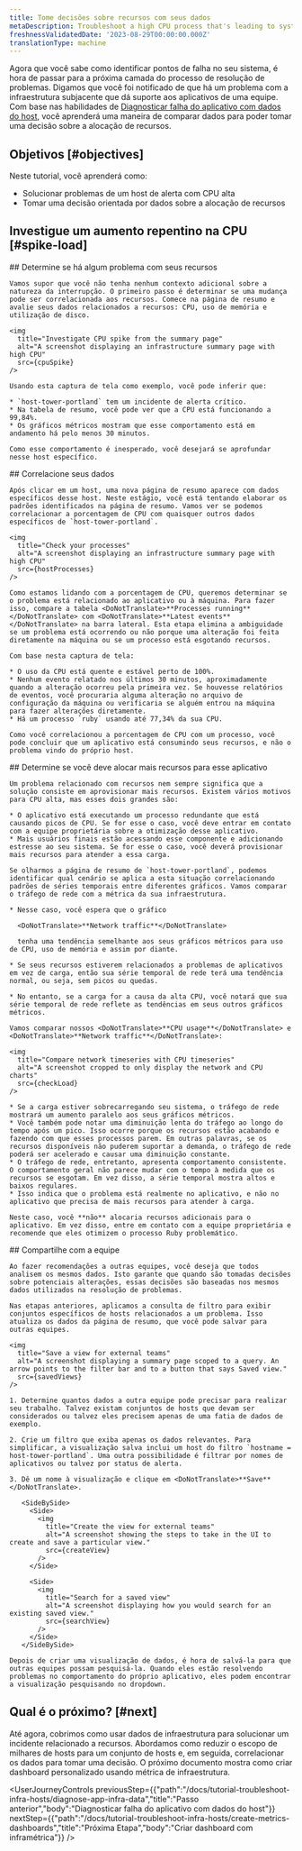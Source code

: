 ```yaml
---
title: Tome decisões sobre recursos com seus dados
metaDescription: Troubleshoot a high CPU process that's leading to system outages.
freshnessValidatedDate: '2023-08-29T00:00:00.000Z'
translationType: machine
---
```








Agora que você sabe como identificar pontos de falha no seu sistema, é hora de passar para a próxima camada do processo de resolução de problemas. Digamos que você foi notificado de que há um problema com a infraestrutura subjacente que dá suporte aos aplicativos de uma equipe. Com base nas habilidades de [Diagnosticar falha do aplicativo com dados do host](/docs/tutorial-diagnose-infra-bottlenecks/diagnose-app-infra-data), você aprenderá uma maneira de comparar dados para poder tomar uma decisão sobre a alocação de recursos.

## Objetivos [#objectives]

Neste tutorial, você aprenderá como:

* Solucionar problemas de um host de alerta com CPU alta
* Tomar uma decisão orientada por dados sobre a alocação de recursos

## Investigue um aumento repentino na CPU [#spike-load]

<Steps>
  <Step>
    ## Determine se há algum problema com seus recursos

    Vamos supor que você não tenha nenhum contexto adicional sobre a natureza da interrupção. O primeiro passo é determinar se uma mudança pode ser correlacionada aos recursos. Comece na página de resumo e avalie seus dados relacionados a recursos: CPU, uso de memória e utilização de disco.

    <img
      title="Investigate CPU spike from the summary page"
      alt="A screenshot displaying an infrastructure summary page with high CPU"
      src={cpuSpike}
    />

    Usando esta captura de tela como exemplo, você pode inferir que:

    * `host-tower-portland` tem um incidente de alerta crítico.
    * Na tabela de resumo, você pode ver que a CPU está funcionando a 99,84%.
    * Os gráficos métricos mostram que esse comportamento está em andamento há pelo menos 30 minutos.

    Como esse comportamento é inesperado, você desejará se aprofundar nesse host específico.
  </Step>

  <Step>
    ## Correlacione seus dados

    Após clicar em um host, uma nova página de resumo aparece com dados específicos desse host. Neste estágio, você está tentando elaborar os padrões identificados na página de resumo. Vamos ver se podemos correlacionar a porcentagem de CPU com quaisquer outros dados específicos de `host-tower-portland`.

    <img
      title="Check your processes"
      alt="A screenshot displaying an infrastructure summary page with high CPU"
      src={hostProcesses}
    />

    Como estamos lidando com a porcentagem de CPU, queremos determinar se o problema está relacionado ao aplicativo ou à máquina. Para fazer isso, compare a tabela <DoNotTranslate>**Processes running**</DoNotTranslate> com <DoNotTranslate>**Latest events**</DoNotTranslate> na barra lateral. Esta etapa elimina a ambiguidade se um problema está ocorrendo ou não porque uma alteração foi feita diretamente na máquina ou se um processo está esgotando recursos.

    Com base nesta captura de tela:

    * O uso da CPU está quente e estável perto de 100%.
    * Nenhum evento relatado nos últimos 30 minutos, aproximadamente quando a alteração ocorreu pela primeira vez. Se houvesse relatórios de eventos, você procuraria alguma alteração no arquivo de configuração da máquina ou verificaria se alguém entrou na máquina para fazer alterações diretamente.
    * Há um processo `ruby` usando até 77,34% da sua CPU.

    Como você correlacionou a porcentagem de CPU com um processo, você pode concluir que um aplicativo está consumindo seus recursos, e não o problema vindo do próprio host.
  </Step>

  <Step>
    ## Determine se você deve alocar mais recursos para esse aplicativo

    Um problema relacionado com recursos nem sempre significa que a solução consiste em aprovisionar mais recursos. Existem vários motivos para CPU alta, mas esses dois grandes são:

    * O aplicativo está executando um processo redundante que está causando picos de CPU. Se for esse o caso, você deve entrar em contato com a equipe proprietária sobre a otimização desse aplicativo.
    * Mais usuários finais estão acessando esse componente e adicionando estresse ao seu sistema. Se for esse o caso, você deverá provisionar mais recursos para atender a essa carga.

    Se olharmos a página de resumo de `host-tower-portland`, podemos identificar qual cenário se aplica a esta situação correlacionando padrões de séries temporais entre diferentes gráficos. Vamos comparar o tráfego de rede com a métrica da sua infraestrutura.

    * Nesse caso, você espera que o gráfico

      <DoNotTranslate>**Network traffic**</DoNotTranslate>

      tenha uma tendência semelhante aos seus gráficos métricos para uso de CPU, uso de memória e assim por diante.

    * Se seus recursos estiverem relacionados a problemas de aplicativos em vez de carga, então sua série temporal de rede terá uma tendência normal, ou seja, sem picos ou quedas.

    * No entanto, se a carga for a causa da alta CPU, você notará que sua série temporal de rede reflete as tendências em seus outros gráficos métricos.

    Vamos comparar nossos <DoNotTranslate>**CPU usage**</DoNotTranslate> e <DoNotTranslate>**Network traffic**</DoNotTranslate>:

    <img
      title="Compare network timeseries with CPU timeseries"
      alt="A screenshot cropped to only display the network and CPU charts"
      src={checkLoad}
    />

    * Se a carga estiver sobrecarregando seu sistema, o tráfego de rede mostrará um aumento paralelo aos seus gráficos métricos.
    * Você também pode notar uma diminuição lenta do tráfego ao longo do tempo após um pico. Isso ocorre porque os recursos estão acabando e fazendo com que esses processos parem. Em outras palavras, se os recursos disponíveis não puderem suportar a demanda, o tráfego de rede poderá ser acelerado e causar uma diminuição constante.
    * O tráfego de rede, entretanto, apresenta comportamento consistente. O comportamento geral não parece mudar com o tempo à medida que os recursos se esgotam. Em vez disso, a série temporal mostra altos e baixos regulares.
    * Isso indica que o problema está realmente no aplicativo, e não no aplicativo que precisa de mais recursos para atender à carga.

    Neste caso, você **não** alocaria recursos adicionais para o aplicativo. Em vez disso, entre em contato com a equipe proprietária e recomende que eles otimizem o processo Ruby problemático.
  </Step>

  <Step>
    ## Compartilhe com a equipe

    Ao fazer recomendações a outras equipes, você deseja que todos analisem os mesmos dados. Isto garante que quando são tomadas decisões sobre potenciais alterações, essas decisões são baseadas nos mesmos dados utilizados na resolução de problemas.

    Nas etapas anteriores, aplicamos a consulta de filtro para exibir conjuntos específicos de hosts relacionados a um problema. Isso atualiza os dados da página de resumo, que você pode salvar para outras equipes.

    <img
      title="Save a view for external teams"
      alt="A screenshot displaying a summary page scoped to a query. An arrow points to the filter bar and to a button that says Saved view."
      src={savedViews}
    />

    1. Determine quantos dados a outra equipe pode precisar para realizar seu trabalho. Talvez existam conjuntos de hosts que devam ser considerados ou talvez eles precisem apenas de uma fatia de dados de exemplo.

    2. Crie um filtro que exiba apenas os dados relevantes. Para simplificar, a visualização salva inclui um host do filtro `hostname = host-tower-portland`. Uma outra possibilidade é filtrar por nomes de aplicativos ou talvez por status de alerta.

    3. Dê um nome à visualização e clique em <DoNotTranslate>**Save**</DoNotTranslate>.

       <SideBySide>
         <Side>
           <img
             title="Create the view for external teams"
             alt="A screenshot showing the steps to take in the UI to create and save a particular view."
             src={createView}
           />
         </Side>

         <Side>
           <img
             title="Search for a saved view"
             alt="A screenshot displaying how you would search for an existing saved view."
             src={searchView}
           />
         </Side>
       </SideBySide>

    Depois de criar uma visualização de dados, é hora de salvá-la para que outras equipes possam pesquisá-la. Quando eles estão resolvendo problemas no comportamento do próprio aplicativo, eles podem encontrar a visualização pesquisando no dropdown.
  </Step>
</Steps>

## Qual é o próximo? [#next]

Até agora, cobrimos como usar dados de infraestrutura para solucionar um incidente relacionado a recursos. Abordamos como reduzir o escopo de milhares de hosts para um conjunto de hosts e, em seguida, correlacionar os dados para tomar uma decisão. O próximo documento mostra como criar dashboard personalizado usando métrica de infraestrutura.

<UserJourneyControls
  previousStep={{"path":"/docs/tutorial-troubleshoot-infra-hosts/diagnose-app-infra-data","title":"Passo anterior","body":"Diagnosticar falha do aplicativo com dados do host"}}
  nextStep={{"path":"/docs/tutorial-troubleshoot-infra-hosts/create-metrics-dashboards","title":"Próxima Etapa","body":"Criar dashboard com inframétrica"}}
/>